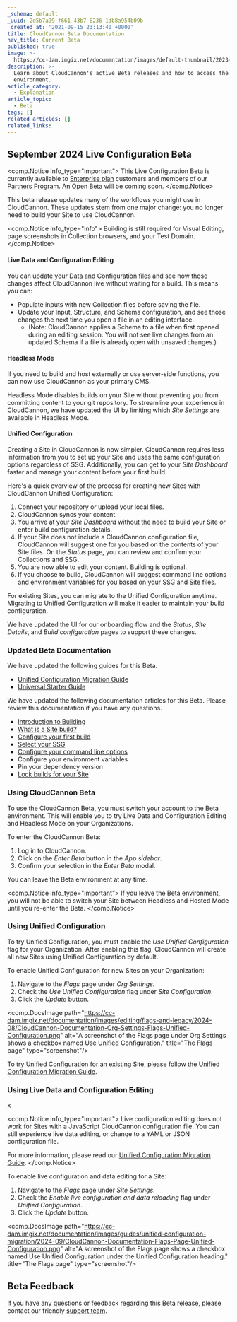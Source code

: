 ```yaml
---
_schema: default
_uuid: 2d5b7a99-f661-43b7-8236-1db8a954b09b
_created_at: '2021-09-15 23:13:40 +0000'
title: CloudCannon Beta Documentation
nav_title: Current Beta
published: true
image: >-
  https://cc-dam.imgix.net/documentation/images/default-thumbnail/2023-Q4/CloudCannon-Documentation-Thumbnail.png
description: >-
  Learn about CloudCannon's active Beta releases and how to access the Beta
  environment.
article_category:
  - Explanation
article_topic:
  - Beta
tags: []
related_articles: []
related_links:
---
```

## September 2024 Live Configuration Beta

<comp.Notice info_type="important">
  This Live Configuration Beta is currently available to [Enterprise plan](/pricing/) customers and members of our [Partners Program](/partner-program/). An Open Beta will be coming soon.
</comp.Notice>

This beta release updates many of the workflows you might use in CloudCannon. These updates stem from one major change: you no longer need to build your Site to use CloudCannon.

<comp.Notice info_type="info">
  Building is still required for Visual Editing, page screenshots in Collection browsers, and your Test Domain.
</comp.Notice>

#### Live Data and Configuration Editing

You can update your Data and Configuration files and see how those changes affect CloudCannon live without waiting for a build. This means you can:

* Populate inputs with new Collection files before saving the file.
* Update your Input, Structure, and Schema configuration, and see those changes the next time you open a file in an editing interface.
  * (Note: CloudCannon applies a Schema to a file when first opened during an editing session. You will not see live changes from an updated Schema if a file is already open with unsaved changes.)

#### Headless Mode

If you need to build and host externally or use server-side functions, you can now use CloudCannon as your primary CMS.

Headless Mode disables builds on your Site without preventing you from committing content to your git repository. To streamline your experience in CloudCannon, we have updated the UI by limiting which *Site Settings* are available in Headless Mode.

#### Unified Configuration

Creating a Site in CloudCannon is now simpler. CloudCannon requires less information from you to set up your Site and uses the same configuration options regardless of SSG. Additionally, you can get to your *Site Dashboard* faster and manage your content before your first build.

Here's a quick overview of the process for creating new Sites with CloudCannon Unified Configuration:

1. Connect your repository or upload your local files.
2. CloudCannon syncs your content.
3. You arrive at your *Site Dashboard* without the need to build your Site or enter build configuration details.
4. If your Site does not include a CloudCannon configuration file, CloudCannon will suggest one for you based on the contents of your Site files. On the *Status* page, you can review and confirm your Collections and SSG.
5. You are now able to edit your content. Building is optional.
6. If you choose to build, CloudCannon will suggest command line options and environment variables for you based on your SSG and Site files.

For existing Sites, you can migrate to the Unified Configuration anytime. Migrating to Unified Configuration will make it easier to maintain your build configuration.

We have updated the UI for our onboarding flow and the *Status*, *Site Details*, and *Build configuration* pages to support these changes.

### Updated Beta Documentation

We have updated the following guides for this Beta.

* <a href="/documentation/guides/unified-configuration-migration-guide/" target="_blank" rel="noopener">Unified Configuration Migration Guide</a>
* [Universal Starter Guide](/documentation/guides/universal-starter-guide/)

We have updated the following documentation articles for this Beta. Please review this documentation if you have any questions.

* <a href="/documentation/articles/introduction-to-building/" target="_blank" rel="noopener">Introduction to Building</a>
* <a href="/documentation/articles/what-is-a-site-build/" target="_blank" rel="noopener">What is a Site build?</a>
* [Configure your first build](/documentation/articles/configure-your-first-build/)
* <a href="/documentation/articles/select-your-ssg/" target="_blank" rel="noopener">Select your SSG</a>
* <a href="/documentation/articles/configure-your-command-line-options/" target="_blank" rel="noopener">Configure your command line options</a>
* Configure your environment variables
* Pin your dependency version
* [Lock builds for your Site](/documentation/articles/lock-builds-for-your-site/)

### Using CloudCannon Beta

To use the CloudCannon Beta, you must switch your account to the Beta environment. This will enable you to try Live Data and Configuration Editing and Headless Mode on your Organizations.

To enter the CloudCannon Beta:

1. Log in to CloudCannon.
2. Click on the *Enter Beta* button in the *App sidebar*.
3. Confirm your selection in the *Enter Beta* modal.

You can leave the Beta environment at any time.

<comp.Notice info_type="important">
  If you leave the Beta environment, you will not be able to switch your Site between Headless and Hosted Mode until you re-enter the Beta.
</comp.Notice>

### Using Unified Configuration

To try Unified Configuration, you must enable the *Use Unified Configuration* flag for your Organization. After enabling this flag, CloudCannon will create all new Sites using Unified Configuration by default.

To enable Unified Configuration for new Sites on your Organization:

1. Navigate to the *Flags* page under *Org Settings*.
2. Check the *Use Unified Configuration* flag under *Site Configuration*.
3. Click the *Update* button.

<comp.DocsImage path="https://cc-dam.imgix.net/documentation/images/editing/flags-and-legacy/2024-08/CloudCannon-Documentation-Org-Settings-Flags-Unified-Configuration.png" alt="A screenshot of the Flags page under Org Settings shows a checkbox named Use Unified Configuration." title="The Flags page" type="screenshot"/>

To try Unified Configuration for an existing Site, please follow the <a href="/documentation/guides/unified-configuration-migration-guide/" target="_blank" rel="noopener">Unified Configuration Migration Guide</a>.

### Using Live Data and Configuration Editing

x

<comp.Notice info_type="important">
  Live configuration editing does not work for Sites with a JavaScript CloudCannon configuration file. You can still experience live data editing, or change to a YAML or JSON configuration file.

  For more information, please read our <a href="/documentation/guides/unified-configuration-migration-guide/" target="_blank" rel="noopener">Unified Configuration Migration Guide</a>.
</comp.Notice>

To enable live configuration and data editing for a Site:

1. Navigate to the *Flags* page under *Site Settings*.
2. Check the *Enable live configuration and data reloading* flag under *Unified Configuration*.
3. Click the *Update* button.

<comp.DocsImage path="https://cc-dam.imgix.net/documentation/images/guides/unified-configuration-migration/2024-09/CloudCannon-Documentation-Flags-Page-Unified-Configuration.png" alt="A screenshot of the Flags page shows a checkbox named Use Unified Configuration under the Unified Configuration heading." title="The Flags page" type="screenshot"/>

## Beta Feedback

If you have any questions or feedback regarding this Beta release, please contact our friendly [support team](/support/).